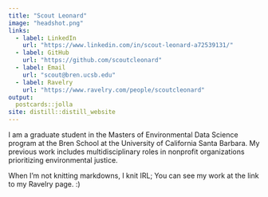 ```yaml
---
title: "Scout Leonard"
image: "headshot.png"
links:
  - label: LinkedIn
    url: "https://www.linkedin.com/in/scout-leonard-a72539131/"
  - label: GitHub
    url: "https://github.com/scoutcleonard"
  - label: Email
    url: "scout@bren.ucsb.edu"
  - label: Ravelry
    url: "https://www.ravelry.com/people/scoutcleonard" 
output:
  postcards::jolla
site: distill::distill_website
---
```

 
I am a  graduate student in the Masters of Environmental Data Science program at the Bren School at the University of California Santa Barbara. My previous work includes multidisciplinary roles in nonprofit organizations prioritizing environmental justice.

When I'm not knitting markdowns, I knit IRL; You can see my work at the link to my Ravelry page. :)
